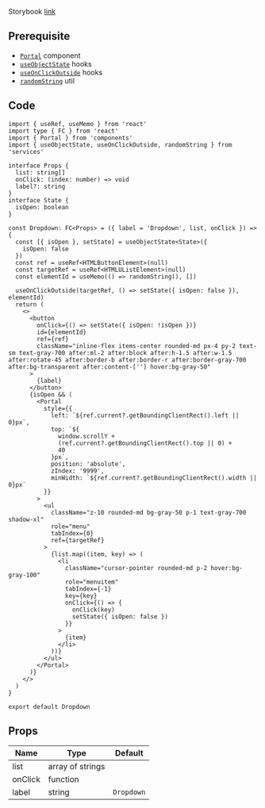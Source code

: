 
Storybook [link](https://components.kidow.me/?path=/story/navigation--dropdown)

## Prerequisite

- [`Portal`](/docs/components/Portal) component
- [`useObjectState`](/docs/hooks/useObjectState) hooks
- [`useOnClickOutside`](/docs/hooks/useOnClickOutside) hooks
- [`randomString`](/docs/utils/randomString) util

## Code

```tsx title="components/Dropdown/index.tsx"
import { useRef, useMemo } from 'react'
import type { FC } from 'react'
import { Portal } from 'components'
import { useObjectState, useOnClickOutside, randomString } from 'services'

interface Props {
  list: string[]
  onClick: (index: number) => void
  label?: string
}
interface State {
  isOpen: boolean
}

const Dropdown: FC<Props> = ({ label = 'Dropdown', list, onClick }) => {
  const [{ isOpen }, setState] = useObjectState<State>({
    isOpen: false
  })
  const ref = useRef<HTMLButtonElement>(null)
  const targetRef = useRef<HTMLUListElement>(null)
  const elementId = useMemo(() => randomString(), [])

  useOnClickOutside(targetRef, () => setState({ isOpen: false }), elementId)
  return (
    <>
      <button
        onClick={() => setState({ isOpen: !isOpen })}
        id={elementId}
        ref={ref}
        className="inline-flex items-center rounded-md px-4 py-2 text-sm text-gray-700 after:ml-2 after:block after:h-1.5 after:w-1.5 after:rotate-45 after:border-b after:border-r after:border-gray-700 after:bg-transparent after:content-[''] hover:bg-gray-50"
      >
        {label}
      </button>
      {isOpen && (
        <Portal
          style={{
            left: `${ref.current?.getBoundingClientRect().left || 0}px`,
            top: `${
              window.scrollY +
              (ref.current?.getBoundingClientRect().top || 0) +
              40
            }px`,
            position: 'absolute',
            zIndex: '9999',
            minWidth: `${ref.current?.getBoundingClientRect().width || 0}px`
          }}
        >
          <ul
            className="z-10 rounded-md bg-gray-50 p-1 text-gray-700 shadow-xl"
            role="menu"
            tabIndex={0}
            ref={targetRef}
          >
            {list.map((item, key) => (
              <li
                className="cursor-pointer rounded-md p-2 hover:bg-gray-100"
                role="menuitem"
                tabIndex={-1}
                key={key}
                onClick={() => {
                  onClick(key)
                  setState({ isOpen: false })
                }}
              >
                {item}
              </li>
            ))}
          </ul>
        </Portal>
      )}
    </>
  )
}

export default Dropdown
```

## Props

| Name                | Type             | Default    |
| ------------------- | ---------------- | ---------- |
| list<Required />    | array of strings |            |
| onClick<Required /> | function         |            |
| label               | string           | `Dropdown` |
